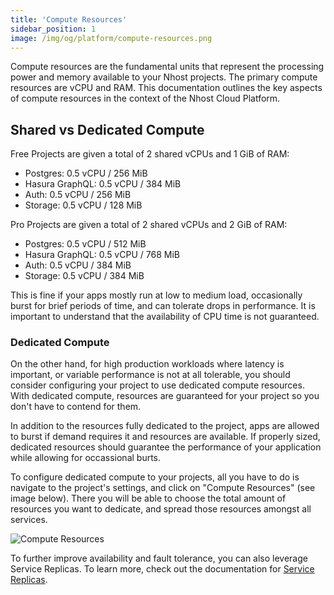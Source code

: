 ```yaml
---
title: 'Compute Resources'
sidebar_position: 1
image: /img/og/platform/compute-resources.png
---
```


Compute resources are the fundamental units that represent the processing power and memory available to your Nhost projects. The primary compute resources are vCPU and RAM. This documentation outlines the key aspects of compute resources in the context of the Nhost Cloud Platform.


## Shared vs Dedicated Compute

Free Projects are given a total of 2 shared vCPUs and 1 GiB of RAM:
	
 - Postgres: 0.5 vCPU / 256 MiB
 - Hasura GraphQL: 0.5 vCPU / 384 MiB
 - Auth: 0.5 vCPU / 256 MiB
 - Storage: 0.5 vCPU / 128 MiB

Pro Projects are given a total of 2 shared vCPUs and 2 GiB of RAM:
	
 - Postgres: 0.5 vCPU / 512 MiB
 - Hasura GraphQL: 0.5 vCPU / 768 MiB
 - Auth: 0.5 vCPU / 384 MiB
 - Storage: 0.5 vCPU / 384 MiB

This is fine if your apps mostly run at low to medium load, occasionally burst for brief periods of time, and can tolerate drops in performance. It is important to understand that the availability of CPU time is not guaranteed.

### Dedicated Compute

On the other hand, for high production workloads where latency is important, or variable performance is not at all tolerable, you should consider configuring your project to use dedicated compute resources. 
With dedicated compute, resources are guaranteed for your project so you don't have to contend for them.

In addition to the resources fully dedicated to the project, apps are allowed to burst if demand requires it and resources are available. If properly sized, dedicated resources should guarantee the performance of your application while allowing for occassional burts.

To configure dedicated compute to your projects, all you have to do is navigate to the project's settings, and click on "Compute Resources" (see image below). There you will be able to choose the total amount of resources you want to dedicate, and spread those resources amongst all services.


![Compute Resources](/img/platform/compute-resources/dashboard-slider.png)

To further improve availability and fault tolerance, you can also leverage Service Replicas. To learn more, check out the documentation for [Service Replicas](https://docs.nhost.io/platform/service-replicas).

